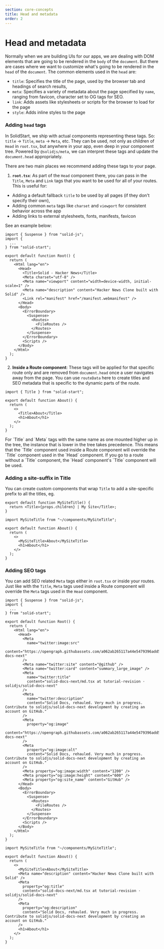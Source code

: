 ```yaml
---
section: core-concepts
title: Head and metadata
order: 2
---
```


# Head and metadata

Normally when we are building UIs for our apps, we are dealing with DOM elements that are going to be rendered in the `body` of the `document`. But there are cases where we want to customize what's going to be rendered in the `head` of the `document`. The common elements used in the `head` are:

- `title`: Specifies the title of the page, used by the browser tab and headings of search results,
- `meta`: Specifies a variety of metadata about the page specified by `name`, ranging from favicon, character set to OG tags for SEO.
- `link`: Adds assets like stylesheets or scripts for the browser to load for the page
- `style`: Adds inline styles to the page

### Adding `head` tags

In SolidStart, we ship with actual components representing these tags. So: `title` -> `Title`, `meta` -> `Meta`, etc. They can be used, not only as children of `Head` in `root.tsx`, but anywhere in your app, even deep in your component tree. Powered by `@solidjs/meta`, we can interpret these tags and update the `document.head` appropriately.

There are two main places we recommend adding these tags to your page.

1. **`root.tsx`**: As part of the `Head` component there, you can pass in the `Title`, `Meta` and `Link` tags that you want to be used for all of your routes. This is useful for:

- Adding a default fallback `title` to be used by all pages (if they don't specify their own),
- Adding common `meta` tags like `charset` and `viewport` for consistent behavior across the app
- Adding links to external stylesheets, fonts, manifests, favicon

See an example below:

```tsx {9-13}
import { Suspense } from "solid-js";
import {
  ...
} from "solid-start";

export default function Root() {
  return (
    <Html lang="en">
      <Head>
        <Title>Solid - Hacker News</Title>
        <Meta charset="utf-8" />
        <Meta name="viewport" content="width=device-width, initial-scale=1" />
        <Meta name="description" content="Hacker News Clone built with Solid" />
        <Link rel="manifest" href="/manifest.webmanifest" />
      </Head>
      <Body>
        <ErrorBoundary>
          <Suspense>
            <Routes>
              <FileRoutes />
            </Routes>
          </Suspense>
        </ErrorBoundary>
        <Scripts />
      </Body>
    </Html>
  );
}
```

2. **Inside a Route component**: These tags will be applied for that specific route only and are removed from `document.head` once a user navigates away from the page. You can use `routeData` here to create titles and SEO metadata that is specific to the dynamic parts of the route.

```tsx {0,5}
import { Title } from "solid-start";

export default function About() {
  return (
    <>
      <Title>About</Title>
      <h1>About</h1>
    </>
  );
}
```

<aside title="Order of precedence of head tags" type="advanced">
  For `Title` and `Meta` tags with the same name as one mounted higher up in the tree, the instance
  that is lower in the tree takes precedence. This means that the `Title` component used inside a
  Route component will override the `Title` component used in the `Head` component. If you go to a
  route without a `Title` component, the `Head` component's `Title` component will be used.
</aside>

### Adding a site-suffix in Title

You can create custom components that wrap `Title` to add a site-specific prefix to all the titles, eg.

```tsx
export default function MySiteTitle() {
  return <Title>{props.children} | My Site</Title>;
}
```

```tsx {0,5}
import MySiteTitle from "~/components/MySiteTitle";

export default function About() {
  return (
    <>
      <MySiteTitle>About</MySiteTitle>
      <h1>About</h1>
    </>
  );
}
```

### Adding SEO tags

You can add SEO related `Meta` tags either in `root.tsx` or inside your routes. Just like with the `Title`, `Meta` tags used inside a Route component will override the `Meta` tags used in the `Head` component.

```tsx {9-33}
import { Suspense } from "solid-js";
import {
  ...
} from "solid-start";

export default function Root() {
  return (
    <Html lang="en">
      <Head>
        <Meta
          name="twitter:image:src"
          content="https://opengraph.githubassets.com/a062ab265117a44e5479396add57906d85de72b4dd278127be810c33e00768cf/solidjs/solid-docs-next"
        />
        <Meta name="twitter:site" content="@github" />
        <Meta name="twitter:card" content="summary_large_image" />
        <Meta
          name="twitter:title"
          content="solid-docs-next/md.tsx at tutorial-revision · solidjs/solid-docs-next"
        />
        <Meta
          name="twitter:description"
          content="Solid Docs, rehauled. Very much in progress. Contribute to solidjs/solid-docs-next development by creating an account on GitHub."
        />
        <Meta
          property="og:image"
          content="https://opengraph.githubassets.com/a062ab265117a44e5479396add57906d85de72b4dd278127be810c33e00768cf/solidjs/solid-docs-next"
        />
        <Meta
          property="og:image:alt"
          content="Solid Docs, rehauled. Very much in progress. Contribute to solidjs/solid-docs-next development by creating an account on GitHub."
        />
        <Meta property="og:image:width" content="1200" />
        <Meta property="og:image:height" content="600" />
        <Meta property="og:site_name" content="GitHub" />
      </Head>
      <Body>
        <ErrorBoundary>
          <Suspense>
            <Routes>
              <FileRoutes />
            </Routes>
          </Suspense>
        </ErrorBoundary>
        <Scripts />
      </Body>
    </Html>
  );
}
```

```tsx {6-14}
import MySiteTitle from "~/components/MySiteTitle";

export default function About() {
  return (
    <>
      <MySiteTitle>About</MySiteTitle>
      <Meta name="description" content="Hacker News Clone built with Solid" />
      <Meta
        property="og:title"
        content="solid-docs-next/md.tsx at tutorial-revision · solidjs/solid-docs-next"
      />
      <Meta
        property="og:description"
        content="Solid Docs, rehauled. Very much in progress. Contribute to solidjs/solid-docs-next development by creating an account on GitHub."
      />
      <h1>About</h1>
    </>
  );
}
```
